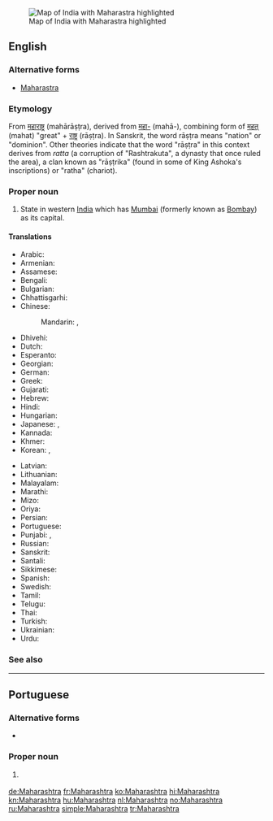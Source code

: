 [[Image:Maharashtra in India (disputed hatched).svg|thumb|Map of India with Maharastra highlighted]]
==English==
{{wikipedia}}

===Alternative forms===
* [[Maharastra]]

===Etymology===

From {{etyl|sa|en}} [[महाराष्ट्र]] (mahārāṣṭra), derived from [[महा-]] (mahā-), combining form of [[महत्]] (mahat) "great" + [[राष्ट्र]] (rāṣṭra). In Sanskrit, the word rāṣṭra means "nation" or "dominion". Other theories indicate that the word "rāṣṭra" in this context derives from ''ratta'' (a corruption of "Rashtrakuta", a dynasty that once ruled the area), a clan known as "rāṣṭrika" (found in some of King Ashoka's inscriptions) or "ratha" (chariot).

===Proper noun===
{{en-proper noun}}

# State in western [[India]] which has [[Mumbai]] (formerly known as [[Bombay]]) as its capital.

====Translations====
{{trans-top|state in western India}}
* Arabic: {{t|ar|ماهاراشترا|f|tr=maharāštra}}
* Armenian: {{t|hy|Մահարաշտրա|tr=Maharaštra}}
* Assamese: {{t-needed|as}}
* Bengali: {{t|bn|মহারাষ্ট্র|sc=Beng|tr=mahārāṣṭra}}
* Bulgarian: {{t|bg|Махаращра|sc=Cyrl}}
* Chhattisgarhi: {{t-needed|hne}}
* Chinese:
*: Mandarin: {{t|cmn|馬哈拉施特拉邦|sc=Hani}}, {{t+|cmn|马哈拉施特拉邦|tr=Mǎhālāshītèlā-bāng|sc=Hani}}
* Dhivehi: {{t|dv|މަހާރާޝްތުރާ|sc=Thaa|tr=mahārāšturā}}
* Dutch: {{t+|nl|Maharashtra}}
* Esperanto: {{t|eo|Maharaŝtro}}
* Georgian: {{t|ka|მაჰარაშტრა|sc=Geor}}
* German: {{t+|de|Maharashtra}}
* Greek: {{t+|el|Μαχαράστρα|sc=Grek}}
* Gujarati: {{t|gu|મહારાષ્ટ્ર|sc=Gujr|tr=mahārāṣṭra}}
* Hebrew: {{t|he|מהרשטרה}}
* Hindi: {{t+|hi|महाराष्ट्र|tr=mahārāṣṭra}}
* Hungarian: {{t+|hu|Mahárástra}}
* Japanese: {{t|ja|マハラシュトラ州|tr=Maharashutora-shū}}, {{t|ja|マハラシュトラ|tr=Maharashutora}}
* Kannada: {{t|kn|ಮಹಾರಾಷ್ಟ್ರ|sc=Knda|tr=mahārāṣṭra}}
* Khmer: {{t|km|មហារាឝ្ត្រ|tr=mɔhaarieshtrɑɑ|sc=Khmr}}
* Korean: {{t+|ko|마하라슈트라 주|tr=Maharasyuteura ju|sc=Hang}}, {{t|ko|마하라슈트라|tr=Maharasyuteura|sc=Hang}}
{{trans-mid}}
* Latvian: {{t|lv|Mahārāštra}}
* Lithuanian: {{t|lt|Maharaštra}}
* Malayalam: {{t|ml|മഹാരാഷ്ട്ര|sc=Mlym|tr=mahārāṣṭra}}
* Marathi: {{t|mr|महाराष्ट्र|tr=Mahārāṣṭra|sc=Deva}}
* Mizo: {{t-needed|lus}}
* Oriya: {{t|or|ମହାରାଷ୍ଟ୍ର|sc=Orya|tr=mahārāṣṭra}}
* Persian: {{t|fa|مهاراشترا}}
* Portuguese: {{t|pt|Maharashtra|f}}
* Punjabi: {{t|pa|ਮਹਾਰਾਸ਼ਟਰ|sc=Guru|tr=mahārāśṭara}}, {{t|pa|ਮਹਾਂਰਾਸ਼ਟਰ|m|sc=Guru|tr=mahānrāśṭara}}
* Russian: {{t+|ru|Махараштра|f|tr=Maharáštra}}
* Sanskrit: {{t|sa|महाराष्ट्र|tr=mahārāṣṭra}}
* Santali: {{t-needed|sat}}
* Sikkimese: {{t-needed|sip}}
* Spanish: {{t|es|Maharashtra}}
* Swedish: {{t|sv|Maharashtra}}
* Tamil: {{t|ta|மகாராட்டிரம்|sc=Taml|tr=makārāṭṭiram}}
* Telugu: {{t+|te|మహారాష్ట్ర|tr=mahārāṣṭra}}
* Thai: {{t|th|รัฐมหาราษฏระ|tr=rát máhăa-râatsòtrá}}
* Turkish: {{t+|tr|Maharaştra}}
* Ukrainian: {{t|uk|Махараштра|sc=Cyrl}}
* Urdu: {{t|ur|مہاراشٹر|tr=mahārāṣṭra}}
{{trans-bottom}}

===See also===
{{list:states of India/en}}

----

==Portuguese==

===Alternative forms===
* {{l|pt|Maharastra}}

===Proper noun===
{{pt-proper noun|f}}

# {{l/en|Maharashtra}} {{gloss|state in western India}}

[[de:Maharashtra]]
[[fr:Maharashtra]]
[[ko:Maharashtra]]
[[hi:Maharashtra]]
[[kn:Maharashtra]]
[[hu:Maharashtra]]
[[nl:Maharashtra]]
[[no:Maharashtra]]
[[ru:Maharashtra]]
[[simple:Maharashtra]]
[[tr:Maharashtra]]